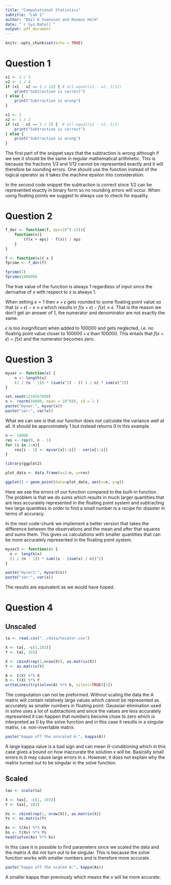 ```yaml
---
title: "Computational Statistics"
subtitle: "Lab 1"
author: "Emil K Svensson and Rasmus Holm"
date: "`r Sys.Date()`"
output: pdf_document
---
```


```r
knitr::opts_chunk$set(echo = TRUE)
```

# Question 1

```r
x1 <- 1 / 3
x2 <- 1 / 4
if (x1 - x2 == 1 / 12) { # all.equal(x1 - x2, 1/12)
    print("Subtraction is correct")
} else {
    print("Subtraction is wrong")
}

x1 <- 1
x2 <- 1 / 2
if (x1 - x2 == 1 / 2) {  # all.equal(x1 - x2, 1/2)
    print("Subtraction is correct")
} else {
    print("Subtraction is wrong")
}

```

The first part of the snippet says that the subtraction is wrong although if we see it should be the same in regular mathematical arithmetic. This is because the fractions 1/3 and 1/12 cannot be represented exactly and it will therefore be rounding errors. One should use the function \textit{all.equal} instead of the logical operator as it takes the machine epsilon into consideration.

In the second code snippet the subtraction is correct since 1/2 can be represented exactly in binary form so no rounding errors will occur. When using floating points we suggest to always use \textit{all.equal} to check for equality.

# Question 2


```r

f_der <- function(f, eps=10^(-15)){
    function(x){
        (f(x + eps) - f(x)) / eps
    }
}

f <- function(x){ x }
fprime <- f_der(f)

fprime(1)
fprime(100000)
```

The true value of the function is always 1 regardless of input since the derivative of $x$ with respect to $x$ is always 1.

When setting $x = 1$ then $x + \epsilon$ gets rounded to some floating point value so that $(x + \epsilon) - x \approx \epsilon$ which results in $f(x + \epsilon) - f(x) \approx \epsilon$. That is the reason we don't get an answer of 1, the numerator and denominator are not exactly the same.

$\epsilon$ is too insignificant when added to 100000 and gets neglected, i.e. no floating point value closer to $100000 + \epsilon$ than 100000. This entails that $f(x + \epsilon) = f(x)$ and the numerator becomes zero.


# Question 3


```r

myvar <- function(x) {
    n <- length(x)
    (1 / (n - 1)) * (sum(x^2) - (( 1 / n) * sum(x)^2))
}

set.seed(1234567890)
x <- rnorm(10000, mean = 10^(8), sd = 1 )
paste("myvar:", myvar(x))
paste("var:", var(x))
```

What we can see is that our function does not calculate the variance well at all. It should be approximately 1 but instead returns 0 in this example.

```r
n <- 10000
res <- rep(0, n - 1)
for (i in 2:n){
    res[i - 1] <- myvar(x[1:i]) - var(x[1:i])
}

library(ggplot2)

plot_data <- data.frame(x=2:n, y=res)

ggplot() + geom_point(data=plot_data, aes(x=x, y=y))
```

Here we see the errors of our function \textit{myvar} compared to the built-in function \textit{var}. The problem is that we do sums which results in much larger quantities that are less accurately represented in the floating point system and subtracting two large quantities in order to find a small number is a recipe for disaster in terms of accuracy.

In the next code-chunk we implement a better version that takes the difference between the observations and the mean and after that squares and sums them. This gives us calculations with smaller quantities that can be more accurately represented in the floating point system.

```r
myvar2 <- function(x) {
  n <- length(x)
  (1 / (n - 1)) * sum((x - (sum(x) / n))^2)
}

paste("myvar2:", myvar2(x))
paste("var:", var(x))
```

The results are equivalent as we would have hoped.

# Question 4

## Unscaled

```r
ta <- read.csv("../data/tecator.csv")

X <- ta[, -c(1,103)]
Y <- ta[, 103]

X <- cbind(rep(1,nrow(X)), as.matrix(X))
Y <- as.matrix(Y)

A <- t(X) %*% X
b <- t(X) %*% Y
writeLines(try(solve(A) %*% b, silent=TRUE)[1])
```

The computation can not be preformed. Without scaling the data the A matrix will contain relatively large values which cannot be represented as accurately as smaller numbers in floating point. Gaussian elimination used in solve uses a lot of subtractions and since the values are less accurately represented it can happen that numbers become close to zero which is interpreted as 0 by the solve function and in this case it results in a singular matrix, i.e. non-invertable matrix.

```r
paste("kappa off the unscaled A:", kappa(A))
```

A large kappa value is a bad sign and can mean ill-conditioning which in this case gives a bound on how inaccurate the solution $x$ will be. Basically small errors in $b$ may cause large errors in $x$. However, it does not explain why the matrix turned out to be singular in the solve function.

## Scaled

```r
tas <- scale(ta)

X <- tas[, -c(1, 103)]
Y <- tas[, 103]

Xs <- cbind(rep(1, nrow(X)), as.matrix(X))
Ys <- as.matrix(Y)

As <- t(Xs) %*% Xs
bs <- t(Xs) %*% Ys
head(solve(As) %*% bs)
```

In this case it is possible to find parameters since we scaled the data and the matrix $A$ did not turn out to be singular. This is because the solve function works with smaller numbers and is therefore more accurate.

```r
paste("kappa off the scaled A:", kappa(As))
```

A smaller kappa than previously which means the $x$ will be more accurate.

\textbf{TODO: STILL CONFUSED ABOUT HOW OUR RESULTS ARE RELATED TO THE KAPPA VALUES}
